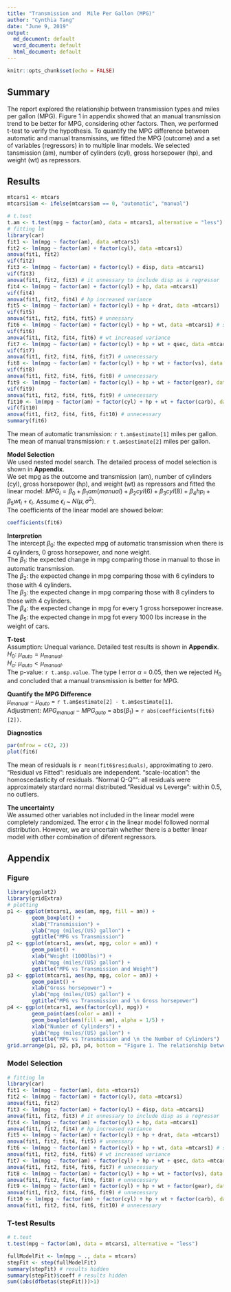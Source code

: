 ```yaml
---
title: "Transmission and  Mile Per Gallon (MPG)"
author: "Cynthia Tang"
date: "June 9, 2019"
output:
  md_document: default
  word_document: default
  html_document: default
---
```


```r
knitr::opts_chunk$set(echo = FALSE)
```

## Summary  
The report explored the relationship between transmission types and miles per gallon (MPG). Figure 1 in appendix showed that an manual transmission trend to be better for MPG, considering other factors. Then, we performed t-test to verify the hypothesis. To quantify the MPG difference between automatic and manual transmissins, we fitted the MPG (outcome) and a set of variables (regressors) in to multiple linar models. We selected tansmission (am), number of cylinders (cyl), gross horsepower (hp), and weight (wt) as repressors.  

## Results
```r
mtcars1 <- mtcars
mtcars1$am <- ifelse(mtcars$am == 0, "automatic", "manual")

# t.test
t.am <- t.test(mpg ~ factor(am), data = mtcars1, alternative = "less")
# fitting lm
library(car)
fit1 <- lm(mpg ~ factor(am), data =mtcars1)
fit2 <- lm(mpg ~ factor(am) + factor(cyl), data =mtcars1)
anova(fit1, fit2)
vif(fit2)
fit3 <- lm(mpg ~ factor(am) + factor(cyl) + disp, data =mtcars1)
vif(fit3)
anova(fit1, fit2, fit3) # it unnessary to include disp as a regressor
fit4 <- lm(mpg ~ factor(am) + factor(cyl) + hp, data =mtcars1)
vif(fit4)
anova(fit1, fit2, fit4) # hp increased variance
fit5 <- lm(mpg ~ factor(am) + factor(cyl) + hp + drat, data =mtcars1)
vif(fit5)
anova(fit1, fit2, fit4, fit5) # unnessary
fit6 <- lm(mpg ~ factor(am) + factor(cyl) + hp + wt, data =mtcars1) # selected!
vif(fit6)
anova(fit1, fit2, fit4, fit6) # wt increased variance
fit7 <- lm(mpg ~ factor(am) + factor(cyl) + hp + wt + qsec, data =mtcars1)
vif(fit7)
anova(fit1, fit2, fit4, fit6, fit7) # unnecessary
fit8 <- lm(mpg ~ factor(am) + factor(cyl) + hp + wt + factor(vs), data =mtcars1)
vif(fit8)
anova(fit1, fit2, fit4, fit6, fit8) # unnecessary
fit9 <- lm(mpg ~ factor(am) + factor(cyl) + hp + wt + factor(gear), data =mtcars1)
vif(fit9)
anova(fit1, fit2, fit4, fit6, fit9) # unnecessary
fit10 <- lm(mpg ~ factor(am) + factor(cyl) + hp + wt + factor(carb), data =mtcars1)
vif(fit10)
anova(fit1, fit2, fit4, fit6, fit10) # unnecessary
summary(fit6)
```

The mean of automatic transmission: `r t.am$estimate[1]` miles per gallon.  
The mean of manual transmission: `r t.am$estimate[2]` miles per gallon.   
  
__Model Selection__  
We used nested model search. The detailed process of model selection is shown in __Appendix__.  
We set mpg as the outcome and transmission (am), number of cylinders (cyl), gross horsepower (hp), and weight (wt) as repressors and fitted the linear model: $MPG_i = \beta_0 + \beta_1 am(manual) + \beta_2 cyl(6) + \beta_3 cyl(8) + \beta_4 hp_i + \beta_5 wt_i + \epsilon_i$. Assume $\epsilon_i$ ~ $N(\mu, \sigma^2)$.     
The coefficients of the linear model are showed below:
```r
coefficients(fit6)
```

__Interpretion__   
The intercept $\beta_0$: the expected mpg of automatic transmission when there is 4 cylinders, 0 gross horsepower, and none weight.  
The $\beta_1$: the expected change in mpg comparing those in manual to those in automatic transmission.  
The $\beta_2$: the expected change in mpg comparing those with 6 cylinders to those with 4 cylinders.  
The $\beta_3$: the expected change in mpg comparing those with 8 cylinders to those with 4 cylinders.  
The $\beta_4$: the expected change in mpg for every 1 gross horsepower increase.  
The $\beta_5$: the expected change in mpg fot every 1000 lbs increase in the weight of cars.  
  
__T-test__  
Assumption: Unequal variance. Detailed test results is shown in __Appendix__.     
$H_0$: $\mu_{auto} = \mu_{manual}$.  
$H_a$: $\mu_{auto} < \mu_{manual}$.  
The p-value: `r t.am$p.value`. The type I error $\alpha$ = 0.05, then we rejected $H_0$ and concluded that a manual transmission is better for MPG.  
  
__Quantify the MPG Difference__  
$\mu_{manual} - \mu_{auto}$ = `r t.am$estimate[2] - t.am$estimate[1]`.  
Adjustment: $MPG_{manual} - MPG_{auto}$ = abs($\beta_1$) = `r abs(coefficients(fit6)[2])`. 
  
__Diagnostics__  
```r
par(mfrow = c(2, 2))
plot(fit6)
```
  
The mean of residuals is `r mean(fit6$residuals)`, approximating to zero.   
"Residual vs Fitted": residuals are independent. "scale-location": the homoscedasticity of residuals. "Normal Q-Q"": all residuals were approximately stardard normal distributed. "Residual vs Leverge": within 0.5, no outliers.
  
__The uncertainty__   
We assumed other variables not included in the linear model were completely randomized. The error $\epsilon$ in the linear model followed normal distribution.
However, we are uncertain whether there is a better linear model with other combination of diferent regressors.   

## Appendix  
### Figure  
```r
library(ggplot2)
library(gridExtra)
# plotting
p1 <- ggplot(mtcars1, aes(am, mpg, fill = am)) +
        geom_boxplot() +
        xlab("Transmission") +
        ylab("mpg (miles/(US) gallon") +
        ggtitle("MPG vs Transmission")
p2 <- ggplot(mtcars1, aes(wt, mpg, color = am)) +
        geom_point() +
        xlab("Weight (1000lbs)") +
        ylab("mpg (miles/(US) gallon") +
        ggtitle("MPG vs Transmission and Weight")
p3 <- ggplot(mtcars1, aes(hp, mpg, color = am)) +
        geom_point() +
        xlab("Gross horsepower") +
        ylab("mpg (miles/(US) gallon") +
        ggtitle("MPG vs Transmission and \n Gross horsepower")
p4 <- ggplot(mtcars1, aes(factor(cyl), mpg)) +
        geom_point(aes(color = am)) +
        geom_boxplot(aes(fill = am), alpha = 1/5) +
        xlab("Number of Cylinders") +
        ylab("mpg (miles/(US) gallon") +
        ggtitle("MPG vs Transmission and \n the Number of Cylinders")
grid.arrange(p1, p2, p3, p4, bottom = "Figure 1. The relationship between MPG and a set of variables", nrow = 2)
```
  
### Model Selection  
```r
# fitting lm
library(car)
fit1 <- lm(mpg ~ factor(am), data =mtcars1)
fit2 <- lm(mpg ~ factor(am) + factor(cyl), data =mtcars1)
anova(fit1, fit2)
fit3 <- lm(mpg ~ factor(am) + factor(cyl) + disp, data =mtcars1)
anova(fit1, fit2, fit3) # it unnessary to include disp as a regressor
fit4 <- lm(mpg ~ factor(am) + factor(cyl) + hp, data =mtcars1)
anova(fit1, fit2, fit4) # hp increased variance
fit5 <- lm(mpg ~ factor(am) + factor(cyl) + hp + drat, data =mtcars1)
anova(fit1, fit2, fit4, fit5) # unnessary
fit6 <- lm(mpg ~ factor(am) + factor(cyl) + hp + wt, data =mtcars1) # selected!
anova(fit1, fit2, fit4, fit6) # wt increased variance
fit7 <- lm(mpg ~ factor(am) + factor(cyl) + hp + wt + qsec, data =mtcars1)
anova(fit1, fit2, fit4, fit6, fit7) # unnecessary
fit8 <- lm(mpg ~ factor(am) + factor(cyl) + hp + wt + factor(vs), data =mtcars1)
anova(fit1, fit2, fit4, fit6, fit8) # unnecessary
fit9 <- lm(mpg ~ factor(am) + factor(cyl) + hp + wt + factor(gear), data =mtcars1)
anova(fit1, fit2, fit4, fit6, fit9) # unnecessary
fit10 <- lm(mpg ~ factor(am) + factor(cyl) + hp + wt + factor(carb), data =mtcars1)
anova(fit1, fit2, fit4, fit6, fit10) # unnecessary
```

### T-test Results  
```r
# t.test
t.test(mpg ~ factor(am), data = mtcars1, alternative = "less")

```

```r
fullModelFit <- lm(mpg ~ ., data = mtcars)
stepFit <- step(fullModelFit)
summary(stepFit) # results hidden
summary(stepFit)$coeff # results hidden
sum((abs(dfbetas(stepFit)))>1)
```

